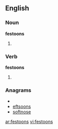 ==English==

===Noun===
'''festoons'''

# {{plural of|[[festoon]]}}

===Verb===
'''festoons'''

# {{third-person singular of|[[festoon]]}}

===Anagrams===
* {{alphagram|efnoosst}}
* [[eftsoons#English|eftsoons]]
* [[softnose#English|softnose]]


[[ar:festoons]]
[[vi:festoons]]